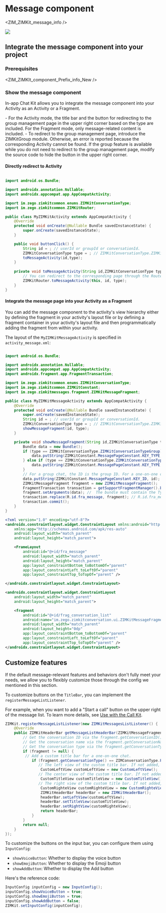 # Message component


<ZIM_ZIMKit_message_info />

<Frame width="200" height="auto" caption="">
    <img src="https://storage.zego.im/sdk-doc/Pics/zimkit_android/zimkit_android_message_en_new.gif" />
</Frame>

## Integrate the message component into your project

### Prerequisites


<ZIM_ZIMKIt_component_Prefix_info_New />

###  Show the message component

In-app Chat Kit allows you to integrate the message component into your Activity as an Activity or a Fragment.

<Warning title="Warning">
- For the Activity mode, the title bar and the button for redirecting to the group management page in the upper right corner based on the type are included. For the Fragment mode, only message-related content is included.
- To redirect to the group management page, introduce the ZIMKitGroup module. Otherwise, an error is reported because the corresponding Activity cannot be found. If the group feature is available while you do not need to redirect to the group management page, modify the source code to hide the button in the upper right corner.
</Warning>

#### Directly redirect to Activity

```java MyZIMKitActivity.java

import android.os.Bundle;

import androidx.annotation.Nullable;
import androidx.appcompat.app.AppCompatActivity;

import im.zego.zimkitcommon.enums.ZIMKitConversationType;
import im.zego.zimkitcommon.ZIMKitRouter;

public class MyZIMKitActivity extends AppCompatActivity {
    @Override
    protected void onCreate(@Nullable Bundle savedInstanceState) {
        super.onCreate(savedInstanceState);
    }

    public void buttonClick() {
        String id = ; // userId or groupId or conversationId.
        ZIMKitConversationType type = ; // ZIMKitConversationType.ZIMKitConversationTypeGroup or ZIMKitConversationType.ZIMKitConversationTypePeer
        toMessageActivity(id,type);
    }
    
    private void toMessageActivity(String id,ZIMKitConversationType type){
        // You can redirect to the corresponding page through the Router at the kit layer.
        ZIMKitRouter.toMessageActivity(this, id, type);
    }
}
```

#### Integrate the message page into your Activity as a Fragment

You can add the message component to the activity's view hierarchy either by defining the fragment in your activity's layout file or by defining a fragment container in your activity's layout file and then programmatically adding the fragment from within your activity. 


<Tabs>
<Tab title="Add the fragment programmatically">

The layout of the `MyZIMKitMessageActivity` is specified in  `activity_message.xml`:

<CodeGroup>

```java MyZIMKitMessageActivity.java {16-18,30-33}

import android.os.Bundle;

import androidx.annotation.Nullable;
import androidx.appcompat.app.AppCompatActivity;
import androidx.fragment.app.FragmentTransaction;

import im.zego.zimkitcommon.enums.ZIMKitConversationType;
import im.zego.zimkitcommon.ZIMKitConstant;
import im.zego.zimkitmessages.fragment.ZIMKitMessageFragment;

public class MyZIMKitMessageActivity extends AppCompatActivity {
    @Override
    protected void onCreate(@Nullable Bundle savedInstanceState) {
        super.onCreate(savedInstanceState);
        String id = ; // userId or groupId or conversationId.
        ZIMKitConversationType type = ; // ZIMKitConversationType.ZIMKitConversationTypeGroup or ZIMKitConversationType.ZIMKitConversationTypePeer
        showMessageFragment(id, type);
    }

    private void showMessageFragment(String id,ZIMKitConversationType type) {
        Bundle data = new Bundle();
        if (type == ZIMKitConversationType.ZIMKitConversationTypeGroup) { // For a group chat, enter the GROUP type. 
            data.putString(ZIMKitConstant.MessagePageConstant.KEY_TYPE, ZIMKitConstant.MessagePageConstant.TYPE_GROUP_MESSAGE);
        } else if (type == ZIMKitConversationType.ZIMKitConversationTypePeer) { // For a one-to-one chat, enter the PEER type.
            data.putString(ZIMKitConstant.MessagePageConstant.KEY_TYPE, ZIMKitConstant.MessagePageConstant.TYPE_SINGLE_MESSAGE);
        }
        // For a group chat, the ID is the group ID. For a one-on-one chat, the ID is the user ID.
        data.putString(ZIMKitConstant.MessagePageConstant.KEY_ID, id);
        ZIMKitMessageFragment fragment = new ZIMKitMessageFragment();
        FragmentTransaction transaction = getSupportFragmentManager().beginTransaction();
        fragment.setArguments(data); //  The bundle must contain the Type and id parameters.
        transaction.replace(R.id.fra_message, fragment); // R.id.fra_message is the ID of FrameLayout defined in the XML file.
        transaction.commit();
    }
}
```

```xml activity_message.xml
<?xml version="1.0" encoding="utf-8"?>
<androidx.constraintlayout.widget.ConstraintLayout xmlns:android="http://schemas.android.com/apk/res/android"
    xmlns:app="http://schemas.android.com/apk/res-auto"
    android:layout_width="match_parent"
    android:layout_height="match_parent">

    <FrameLayout
        android:id="@+id/fra_message"
        android:layout_width="match_parent"
        android:layout_height="match_parent"
        app:layout_constraintBottom_toBottomOf="parent"
        app:layout_constraintLeft_toLeftOf="parent"
        app:layout_constraintTop_toTopOf="parent" />

</androidx.constraintlayout.widget.ConstraintLayout>
```
</CodeGroup>
</Tab>
<Tab title="Add the fragment via XML">

```xml {7}
<androidx.constraintlayout.widget.ConstraintLayout
    android:layout_width="match_parent"
    android:layout_height="match_parent">

    <fragment
        android:id="@+id/frag_conversation_list"
        android:name="im.zego.zimkitconversation.ui.ZIMKitMessageFragment"
        android:layout_width="match_parent"
        android:layout_height="0dp"
        app:layout_constraintBottom_toBottomOf="parent"
        app:layout_constraintLeft_toLeftOf="parent"
        app:layout_constraintTop_toTopOf="parent" />
</androidx.constraintlayout.widget.ConstraintLayout>
```
</Tab>
</Tabs>


## Customize features

If the default message-relevant features and behaviors don't fully meet your needs, we allow you to flexibly customize those through the config we mentioned in this section.

<Accordion title="Customizing title bar" defaultOpen="false">

To customize buttons on the `TitleBar`, you can implement the `registerMessageListListener`.

For example, when you want to add a "Start a call" button on the upper right of the message list. To learn more details, see <a href="../04-Advanced%20features/01-Use%20in%20conjunction%20with%20Call%20Kit.mdx">Use with the Call Kit</a>.

```java MyZIMKitMessageActivity.java {1,3,11-20}
ZIMKit.registerMessageListListener(new ZIMKitMessagesListListener() {
    @Override
    public ZIMKitHeaderBar getMessageListHeaderBar(ZIMKitMessageFragment fragment) {
        // Get the conversation ID via the fragment.getConversationID() 
        // Get the conversation name via the fragment.getConversationName() 
        // Get the conversation type via the fragment.getConversationType(). ZIMConversationType.PEER: one-on-one chat, ZIMConversationType.GROUP: group chat
        if (fragment != null) {
         // Add a custom title bar for a one-on-one chat.
            if (fragment.getConversationType() == ZIMConversationType.PEER) {
               // The left view of the custom title bar. If not added, the default view is displayed.
                CustomLeftView customLeftView = new CustomLeftView();
               // The center view of the custom title bar. If not added, the default view is displayed.
                CustomTitleView customTitleView = new CustomTitleView();
               // The right view of the custom title bar. If not added, the default view is displayed.
                CustomRighteView customRighteView = new CustomRighteView();
                ZIMKitHeaderBar headerBar = new ZIMKitHeaderBar();
                headerBar.setLeftView(customLeftView);
                headerBar.setTitleView(customTitleView);
                headerBar.setRightView(customRighteView);
                return headerBar;
            }
        }
        return null;
    }
});
```

</Accordion>

<Accordion title="Customizing input bar" defaultOpen="false">

To customize the buttons on the input bar, you can configure them using `InputConfig`:

- `showVoiceButton`: Whether to display the voice button
- `showEmojiButton`: Whether to display the Emoji button
- `showAddButton`: Whether to display the Add button


Here's the reference code:

```java
InputConfig inputConfig = new InputConfig();
inputConfig.showVoiceButton = true;
inputConfig.showEmojiButton = true;
inputConfig.showAddButton = false;
ZIMKit.setInputConfig(inputConfig);
```

</Accordion>